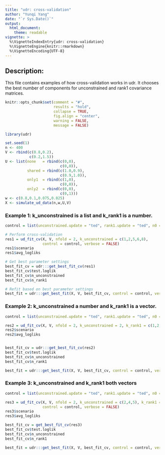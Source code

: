 ```yaml
---
title: "udr: cross-validation"
author: "Yunqi Yang"
date: "`r Sys.Date()`"
output:
  html_document:
    theme: readable
vignette: >
  %\VignetteIndexEntry{udr: cross-validation}
  %\VignetteEngine{knitr::rmarkdown}
  %\VignetteEncoding{UTF-8}
---
```



## Description: 

This file contains examples of how cross-validation works in udr. It chooses the best number of components for unconstrained and rank1 covariance matrices. 

```r
knitr::opts_chunk$set(comment = "#",
                      results = "hold",
                      collapse = TRUE,
                      fig.align = "center",
                      warning = FALSE,
                      message = FALSE)
```

```r
library(udr)
```

```r

set.seed(1)
n <- 400
V <- rbind(c(0.8,0.2),
           c(0.2,1.5))
U <- list(none   = rbind(c(0,0),
                         c(0,0)),
          shared = rbind(c(1.0,0.9),
                         c(0.9,1.0)),
          only1  = rbind(c(1,0),
                         c(0,0)),
          only2  = rbind(c(0,0),
                         c(0,1)))
w <- c(0.8,0.1,0.075,0.025)
X <- simulate_ud_data(n,w,U,V)

```


### Example 1: k_unconstrained is a list and k_rank1 is a number. 
```r

control = list(unconstrained.update = "ted", rank1.update = "ted", n0 = 0, lambda = 0, tol = 1e-2, maxiter = 20)

# Perform cross-validation
res1 = ud_fit_cv(X, V, nfold = 2, k_unconstrained = c(1,2,5,6,8), 
                 control = control, verbose = FALSE)
res1$scenario
res1$avg_logliks

# Get best parameter settings
best_fit_cv = udr:::get_best_fit_cv(res1)
best_fit_cv$test.loglik
best_fit_cv$n_unconstrained
best_fit_cv$n_rank1

# Refit based on best parameter settings
best_fit = udr:::get_best_fit(X, V, best_fit_cv, control = control, verbose = TRUE)

```

### Example 2: k_unconstrained a number and k_rank1 is a vector. 
```r

control = list(unconstrained.update = "ted", rank1.update = "ted", n0 = 0, lambda = 0, tol = 1e-2, maxiter = 20)

res2 = ud_fit_cv(X, V, nfold = 2, k_unconstrained = 2, k_rank1 = c(1,2,5), control = control, verbose = FALSE)
res2$scenario
res2$avg_logliks


best_fit_cv = udr:::get_best_fit_cv(res2)
best_fit_cv$test.loglik
best_fit_cv$n_unconstrained
best_fit_cv$n_rank1

best_fit = udr:::get_best_fit(X, V, best_fit_cv, control = control, verbose = TRUE)

```


### Example 3: k_unconstrained and k_rank1 both vectors
```r

control = list(unconstrained.update = "ted", rank1.update = "ted", n0 = 0, lambda = 0, tol = 1e-2, maxiter = 20)

res3 = ud_fit_cv(X, V, nfold = 2, k_unconstrained = c(2,4,5), k_rank1 = c(1,2,5), 
                 control = control, verbose = FALSE)
res3$scenario
res3$avg_logliks

best_fit_cv = get_best_fit_cv(res3)
best_fit_cv$test.loglik
best_fit_cv$n_unconstrained
best_fit_cv$n_rank1

best_fit = udr:::get_best_fit(X, V, best_fit_cv, control = control, verbose = TRUE)
```


